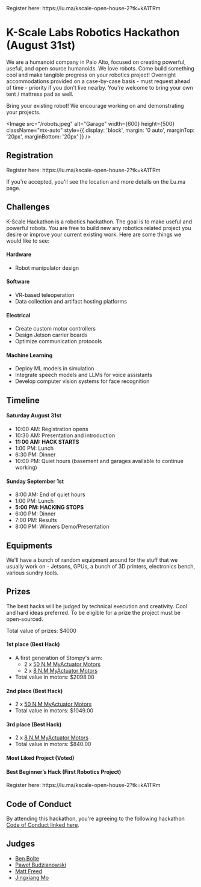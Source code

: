 
<Callout emoji="🤖">
Register here: https://lu.ma/kscale-open-house-2?tk=kA1TRm
</Callout>

# K-Scale Labs Robotics Hackathon (August 31st)

We are a humanoid company in Palo Alto, focused on creating powerful, useful, and open source humanoids. We love robots. Come build something cool and make tangible progress on your robotics project! Overnight accommodations provided on a case-by-case basis - must request ahead of time - priority if you don't live nearby. You're welcome to bring your own tent / mattress pad as well.

Bring your existing robot! We encourage working on and demonstrating your projects.

<Image 
  src="/robots.jpeg" 
  alt="Garage" 
  width={600} 
  height={500} 
  className="mx-auto"
  style={{ display: 'block', margin: '0 auto', marginTop: '20px', marginBottom: '20px' }}
/>

## Registration
<Callout emoji="🤖">
Register here: https://lu.ma/kscale-open-house-2?tk=kA1TRm
</Callout>

 If you're accepted, you'll see the location and more details on the Lu.ma page.

## Challenges

K-Scale Hackathon is a robotics hackathon. The goal is to make useful and powerful robots. You are free to build new any robotics related project you desire or improve your current existing work. Here are some things we would like to see:

#### Hardware
- Robot manipulator design

#### Software
- VR-based teleoperation
- Data collection and artifact hosting platforms

#### Electrical
- Create custom motor controllers
- Design Jetson carrier boards
- Optimize communication protocols

#### Machine Learning
- Deploy ML models in simulation
- Integrate speech models and LLMs for voice assistants
- Develop computer vision systems for face recognition

## Timeline
#### Saturday August 31st

- 10:00 AM: Registration opens
- 10:30 AM: Presentation and introduction
- **11:00 AM: HACK STARTS**
- 1:00 PM: Lunch
- 6:30 PM: Dinner
- 10:00 PM: Quiet hours (basement and garages available to continue working)

#### Sunday September 1st

- 8:00 AM: End of quiet hours
- 1:00 PM: Lunch
- **5:00 PM: HACKING STOPS**
- 6:00 PM: Dinner
- 7:00 PM: Results
- 8:00 PM: Winners Demo/Presentation

## Equipments

We'll have a bunch of random equipment around for the stuff that we usually work on - Jetsons, GPUs, a bunch of 3D printers, electronics bench, various sundry tools.

## Prizes

The best hacks will be judged by technical execution and creativity. Cool and hard ideas preferred. To be eligible for a prize the project must be open-sourced.

Total value of prizes: $4000

#### 1st place (Best Hack)
- A first generation of Stompy's arm:
  - 2 x [50 N.M MyActuator Motors](https://www.robotshop.com/products/myactuator-rmd-x10-s2-v3-bldc-can-bus-135mc-x-500-o-brushless-servo-driver?srsltid=AfmBOooFfsfd7lmNk2RM4i0OLIceE1g1ERH7UqIO3PxeW2MSupMOg8Gd)
  - 2 x [8 N.M MyActuator Motors](https://www.robotshop.com/products/myactuator-rmd-x10-s2-v3-bldc-can-bus-135mc-x-500-o-brushless-servo-driver?srsltid=AfmBOooFfsfd7lmNk2RM4i0OLIceE1g1ERH7UqIO3PxeW2MSupMOg8Gd)
- Total value in motors: $2098.00

#### 2nd place (Best Hack)
- 2 x [50 N.M MyActuator Motors](https://www.robotshop.com/products/myactuator-rmd-x10-s2-v3-bldc-can-bus-135mc-x-500-o-brushless-servo-driver?srsltid=AfmBOooFfsfd7lmNk2RM4i0OLIceE1g1ERH7UqIO3PxeW2MSupMOg8Gd)
- Total value in motors: $1049.00


#### 3rd place (Best Hack)
- 2 x [8 N.M MyActuator Motors](https://www.robotshop.com/products/myactuator-rmd-x8pro-v3-can-bus-16-helical-mc-x-500-o-brushless-servo-driver?srsltid=AfmBOorZIrhWgnWoVqvElhK6jx5bQJrAdKeOJCPbdIPCSAnNzcSYv45h)
- Total value in motors: $840.00

#### Most Liked Project (Voted)

#### Best Beginner’s Hack (First Robotics Project)

<Callout emoji="🤖">
Register here: https://lu.ma/kscale-open-house-2?tk=kA1TRm
</Callout>

## Code of Conduct

By attending this hackathon, you're agreeing to the following hackathon [Code of Conduct linked here](/hackathon_code_of_conduct.pdf).

## Judges
- [Ben Bolte](https://ben.bolte.cc)
- [Paweł Budzianowski](http://budzianowski.github.io)
- [Matt Freed](https://x.com/_mattfreed)
- [Jingxiang Mo](https://jingxiangmo.com)
